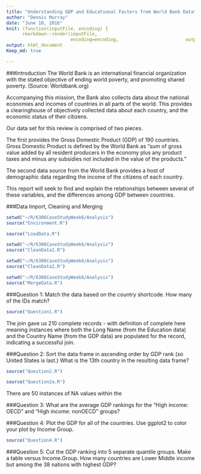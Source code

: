 ```yaml
---
title: "Understanding GDP and Educational Factors from World Bank Data"
author: "Dennis Murray"
date: "June 10, 2016"
knit: (function(inputFile, encoding) { 
      rmarkdown::render(inputFile,
                        encoding=encoding,                         output_file='papers/bootstrap.html') } )
output: html_document
Keep_md: true

---
```

###Introduction
The World Bank is an international financial organization with the stated objective of ending world poverty, and promoting shared poverty. (Source: Worldbank.org)  

Accompanying this mission, the Bank also collects data about the national economies and incomes of countries in all parts of the world.  This provides a clearinghouse of objectively collected data about each country, and the economic status of their citizens.

Our data set for this review is comprised of two pieces.  

The first provides the Gross Domestic Product (GDP) of 190 countries.  Gross Domestic Product is defined by the World Bank as "sum of gross value added by all resident producers in the economy plus any product taxes and minus any subsidies not included in the value of the products."

The second data source from the World Bank provides a host of demographic data regarding the income of the citizens of each country.  

This report will seek to find and explain the relationships between several of these variables, and the differences among GDP between countries.

###Data Import, Cleaning and Merging

```r
setwd("~/R/6306CaseStudyWeek6/Analysis")
source("Environment.R")
```

```r
source("LoadData.R")
```

```r
setwd("~/R/6306CaseStudyWeek6/Analysis")
source("CleanData1.R")
```

```r
setwd("~/R/6306CaseStudyWeek6/Analysis")
source("CleanData2.R")
```

```r
setwd("~/R/6306CaseStudyWeek6/Analysis")
source("MergeData.R")
```


###Question 1: Match the data based on the country shortcode.  How many of the IDs match?

```r
source("Question1.R")
```

The join gave us 210 complete records - with definition of complete here meaning instances where both the Long Name (from the Education data) and the Country Name (from the GDP data) are populated for the record, indicating a successful join.

###Question 2: Sort the data frame in ascending order by GDP rank (so United States is last.)  What is the 13th country in the resulting data frame?

```r
source("Question2.R")
```



```r
source("Question2a.R")
```

There are 50 instances of NA values within the 

###Question 3: What are the average GDP rankings for the "High income: OECD" and "High income: nonOECD" groups?

###Question 4: Plot the GDP for all of the countries.  Use ggplot2 to color your plot by Income Group.

```r
source("Question4.R")
```



###Question 5: Cut the GDP ranking into 5 separate quantile groups.  Make a table versus Income.Group.  How many countries are Lower Middle income but among the 38 nations with highest GDP?